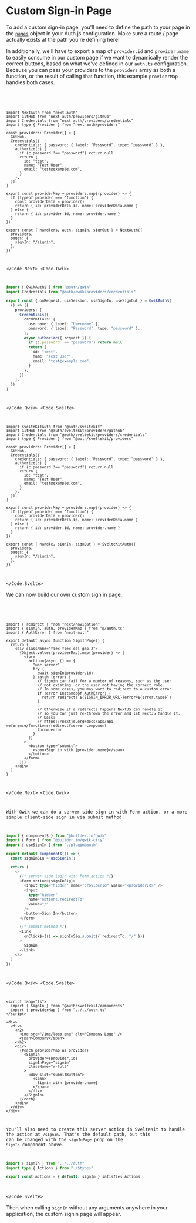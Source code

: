 
# Custom Sign-in Page

To add a custom sign-in page, you'll need to define the path to your page in the [`pages`](/reference/core/types#pagesoptions) object in your Auth.js configuration. Make sure a route / page actually exists at the path you're defining here!

In additionally, we'll have to export a map of `provider.id` and `provider.name` to easily consume in our custom page if we want to dynamically render the correct buttons, based on what we've defined in our `auth.ts` configuration. Because you can pass your providers to the `providers` array as both a function, or the result of calling that function, this example `providerMap` handles both cases.

<Code>
<Code.Next>

```tsx filename="./auth.ts" {6, 21-28, 32-34}
import NextAuth from "next-auth"
import GitHub from "next-auth/providers/github"
import Credentials from "next-auth/providers/credentials"
import type { Provider } from "next-auth/providers"

const providers: Provider[] = [
  GitHub,
  Credentials({
    credentials: { password: { label: "Password", type: "password" } },
    authorize(c) {
      if (c.password !== "password") return null
      return {
        id: "test",
        name: "Test User",
        email: "test@example.com",
      }
    },
  }),
]

export const providerMap = providers.map((provider) => {
  if (typeof provider === "function") {
    const providerData = provider()
    return { id: providerData.id, name: providerData.name }
  } else {
    return { id: provider.id, name: provider.name }
  }
})

export const { handlers, auth, signIn, signOut } = NextAuth({
  providers,
  pages: {
    signIn: "/signin",
  },
})
```

</Code.Next>
<Code.Qwik>

```ts filename="/src/routes/plugin@auth.ts"
import { QwikAuth$ } from "@auth/qwik"
import Credentials from "@auth/qwik/providers/credentials"

export const { onRequest, useSession, useSignIn, useSignOut } = QwikAuth$(
  () => ({
    providers: [
      Credentials({
        credentials: {
          username: { label: "Username" },
          password: { label: "Password", type: "password" },
        },
        async authorize({ request }) {
          if (c.password !== "password") return null
          return {
            id: "test",
            name: "Test User",
            email: "test@example.com",
          }
        },
      }),
    ],
  })
)
```

</Code.Qwik>
<Code.Svelte>

```tsx filename="./src/auth.ts" {6, 21-28, 32-34}
import SvelteKitAuth from "@auth/sveltekit"
import GitHub from "@auth/sveltekit/providers/github"
import Credentials from "@auth/sveltekit/providers/credentials"
import type { Provider } from "@auth/sveltekit/providers"

const providers: Provider[] = [
  GitHub,
  Credentials({
    credentials: { password: { label: "Password", type: "password" } },
    authorize(c) {
      if (c.password !== "password") return null
      return {
        id: "test",
        name: "Test User",
        email: "test@example.com",
      }
    },
  }),
]

export const providerMap = providers.map((provider) => {
  if (typeof provider === "function") {
    const providerData = provider()
    return { id: providerData.id, name: providerData.name }
  } else {
    return { id: provider.id, name: provider.name }
  }
})

export const { handle, signIn, signOut } = SvelteKitAuth({
  providers,
  pages: {
    signIn: "/signin",
  },
})
```

</Code.Svelte>
</Code>

We can now build our own custom sign in page.

<Code>
<Code.Next>

```tsx filename="app/signin/page.tsx" /providerMap/
import { redirect } from "next/navigation"
import { signIn, auth, providerMap } from "@/auth.ts"
import { AuthError } from "next-auth"

export default async function SignInPage() {
  return (
    <div className="flex flex-col gap-2">
      {Object.values(providerMap).map((provider) => (
        <form
          action={async () => {
            "use server"
            try {
              await signIn(provider.id)
            } catch (error) {
              // Signin can fail for a number of reasons, such as the user
              // not existing, or the user not having the correct role.
              // In some cases, you may want to redirect to a custom error
              if (error instanceof AuthError) {
                return redirect(`${SIGNIN_ERROR_URL}?error=${error.type}`)
              }

              // Otherwise if a redirects happens NextJS can handle it
              // so you can just re-thrown the error and let NextJS handle it.
              // Docs:
              // https://nextjs.org/docs/app/api-reference/functions/redirect#server-component
              throw error
            }
          }}
        >
          <button type="submit">
            <span>Sign in with {provider.name}</span>
          </button>
        </form>
      ))}
    </div>
  )
}
```

</Code.Next>
<Code.Qwik>

With Qwik we can do a server-side sign in with Form action, or a more
simple client-side sign in via submit method.

```ts filename="./components/sign-out.tsx"
import { component$ } from "@builder.io/qwik"
import { Form } from "@builder.io/qwik-city"
import { useSignIn } from "./plugin@auth"

export default component$(() => {
  const signInSig = useSignIn()

  return (
    <>
      {/* server-side login with Form action */}
      <Form action={signInSig}>
        <input type="hidden" name="providerId" value="<providerId>" />
        <input
          type="hidden"
          name="options.redirectTo"
          value="/"
        />
        <button>Sign In</button>
      </Form>

      {/* submit method */}
      <Link
        onClick$={() => signInSig.submit({ redirectTo: "/" })}
      >
        SignIn
      </Link>
    </>
  )
})
```

</Code.Qwik>
<Code.Svelte>

```svelte filename="src/routes/signin/+page.svelte" /submitButton/ /providerMap/
<script lang="ts">
  import { SignIn } from "@auth/sveltekit/components"
  import { providerMap } from "../../auth.ts"
</script>

<div>
  <div>
    <h2>
      <img src="/img/logo.png" alt="Company Logo" />
      <span>Company</span>
    </h2>
    <div>
      {#each providerMap as provider}
        <SignIn
          provider={provider.id}
          signInPage="signin"
          className="w-full"
        >
          <div slot="submitButton">
            <span>
              Signin with {provider.name}
            </span>
          </div>
        </SignIn>
      {/each}
    </div>
  </div>
</div>
```

You'll also need to create this server action in SvelteKit to handle the action at `/signin`. That's the default path, but this can be changed with the `signInPage` prop on the `SignIn` component above.

```ts filename="src/routes/signin/+page.server.ts"
import { signIn } from "../../auth"
import type { Actions } from "./$types"

export const actions = { default: signIn } satisfies Actions
```

</Code.Svelte>
</Code>

Then when calling `signIn` without any arguments anywhere in your application, the custom signin page will appear.


<Screenshot
  src={CustomSignInPage}
  alt="Custom Sign-in Page"
  className="w-full max-w-3xl"
/>

